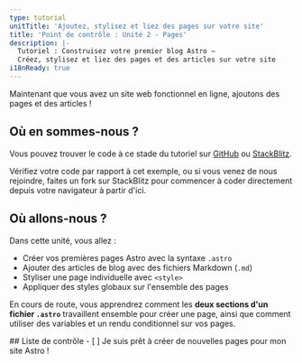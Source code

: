 ```yaml
---
type: tutorial
unitTitle: 'Ajoutez, stylisez et liez des pages sur votre site'
title: 'Point de contrôle : Unité 2 - Pages'
description: |-
  Tutoriel : Construisez votre premier blog Astro —
  Créez, stylisez et liez des pages et des articles sur votre site
i18nReady: true
---
```



Maintenant que vous avez un site web fonctionnel en ligne, ajoutons des pages et des articles !

## Où en sommes-nous ?

Vous pouvez trouver le code à ce stade du tutoriel sur [GitHub](https://github.com/withastro/blog-tutorial-demo/tree/unit-2/start) ou
[StackBlitz](https://stackblitz.com/github/withastro/blog-tutorial-demo/tree/unit-2/start?file=src/pages/index.astro).

Vérifiez votre code par rapport à cet exemple, ou si vous venez de nous rejoindre, faites un fork sur StackBlitz pour commencer à coder directement depuis votre navigateur à partir d'ici.

## Où allons-nous ?

Dans cette unité, vous allez :
- Créer vos premières pages Astro avec la syntaxe `.astro`
- Ajouter des articles de blog avec des fichiers Markdown (`.md`)
- Styliser une page individuelle avec `<style>` 
- Appliquer des styles globaux sur l'ensemble des pages

En cours de route, vous apprendrez comment les **deux sections d'un fichier `.astro`** travaillent ensemble pour créer une page, ainsi que comment utiliser des variables et un rendu conditionnel sur vos pages.

<Box icon="check-list">
## Liste de contrôle

<Checklist>
- [ ] Je suis prêt à créer de nouvelles pages pour mon site Astro !
</Checklist>
</Box>
